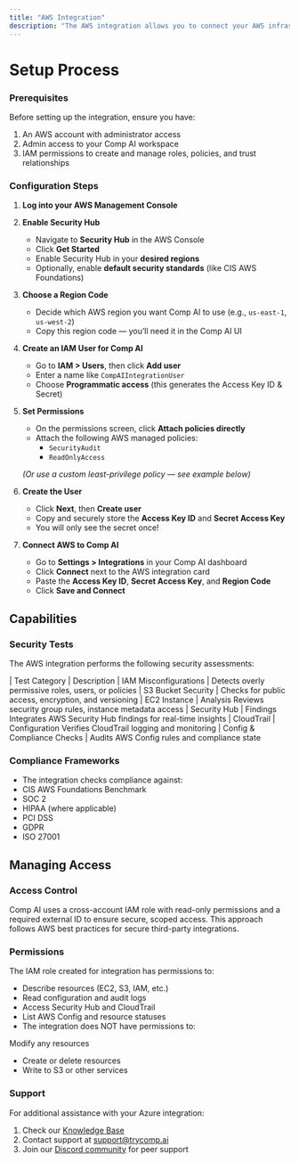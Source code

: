 ```yaml
---
title: "AWS Integration"
description: "The AWS integration allows you to connect your AWS infrastructure to Comp AI for automated security testing using Security Hub, compliance monitoring, and risk assessment."
---
```


# Setup Process

### Prerequisites

Before setting up the integration, ensure you have:

1. An AWS account with administrator access
2. Admin access to your Comp AI workspace
3. IAM permissions to create and manage roles, policies, and trust relationships

### Configuration Steps

1. **Log into your AWS Management Console**
2. **Enable Security Hub**
   - Navigate to **Security Hub** in the AWS Console
   - Click **Get Started**
   - Enable Security Hub in your **desired regions**
   - Optionally, enable **default security standards** (like CIS AWS Foundations)
3. **Choose a Region Code**
   - Decide which AWS region you want Comp AI to use (e.g., `us-east-1`, `us-west-2`)
   - Copy this region code — you’ll need it in the Comp AI UI
4. **Create an IAM User for Comp AI**
   - Go to **IAM \> Users**, then click **Add user**
   - Enter a name like `CompAIIntegrationUser`
   - Choose **Programmatic access** (this generates the Access Key ID & Secret)
5. **Set Permissions**
   - On the permissions screen, click **Attach policies directly**
   - Attach the following AWS managed policies:
     - `SecurityAudit`
     - `ReadOnlyAccess`

   _(Or use a custom least-privilege policy — see example below)_
6. **Create the User**
   - Click **Next**, then **Create user**
   - Copy and securely store the **Access Key ID** and **Secret Access Key**
   - You will only see the secret once!
7. **Connect AWS to Comp AI**
   - Go to **Settings \> Integrations** in your Comp AI dashboard
   - Click **Connect** next to the AWS integration card
   - Paste the **Access Key ID**, **Secret Access Key**, and **Region Code**
   - Click **Save and Connect**

## Capabilities

### Security Tests

The AWS integration performs the following security assessments:

| Test Category | Description | IAM Misconfigurations | Detects overly permissive roles, users, or policies | S3 Bucket Security | Checks for public access, encryption, and versioning | EC2 Instance | Analysis Reviews security group rules, instance metadata access | Security Hub | Findings Integrates AWS Security Hub findings for real-time insights | CloudTrail | Configuration Verifies CloudTrail logging and monitoring | Config & Compliance Checks | Audits AWS Config rules and compliance state

### Compliance Frameworks

- The integration checks compliance against:
- CIS AWS Foundations Benchmark
- SOC 2
- HIPAA (where applicable)
- PCI DSS
- GDPR
- ISO 27001

## Managing Access

### Access Control

Comp AI uses a cross-account IAM role with read-only permissions and a required external ID to ensure secure, scoped access. This approach follows AWS best practices for secure third-party integrations.

### Permissions

The IAM role created for integration has permissions to:

- Describe resources (EC2, S3, IAM, etc.)
- Read configuration and audit logs
- Access Security Hub and CloudTrail
- List AWS Config and resource statuses
- The integration does NOT have permissions to:

Modify any resources

- Create or delete resources
- Write to S3 or other services

### Support

For additional assistance with your Azure integration:

1. Check our [Knowledge Base](https://help.trycomp.ai/azure-integration)
2. Contact support at [support@trycomp.ai](mailto:support@trycomp.ai)
3. Join our [Discord community](https://discord.gg/compai) for peer support